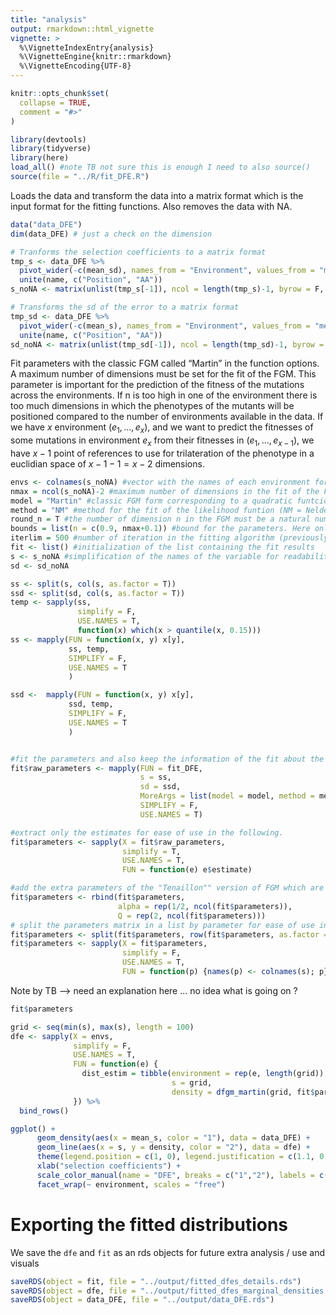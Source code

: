 ```yaml
---
title: "analysis"
output: rmarkdown::html_vignette
vignette: >
  %\VignetteIndexEntry{analysis}
  %\VignetteEngine{knitr::rmarkdown}
  %\VignetteEncoding{UTF-8}
---
```


```r
knitr::opts_chunk$set(
  collapse = TRUE,
  comment = "#>"
)
```

```r
library(devtools)
library(tidyverse)
library(here)
load_all() #note TB not sure this is enough I need to also source()
source(file = "../R/fit_DFE.R")
```

Loads the data and transform the data into a matrix format which is the input format for the fitting functions.
Also removes the data with NA.
```r
data("data_DFE")
dim(data_DFE) # just a check on the dimension

# Tranforms the selection coefficients to a matrix format
tmp_s <- data_DFE %>%
  pivot_wider(-c(mean_sd), names_from = "Environment", values_from = "mean_s") %>%
  unite(name, c("Position", "AA"))
s_noNA <- matrix(unlist(tmp_s[-1]), ncol = length(tmp_s)-1, byrow = F, dimnames = list(unlist(tmp_s[,1]), names(tmp_s)[-1]))

# Transforms the sd of the error to a matrix format
tmp_sd <- data_DFE %>%
  pivot_wider(-c(mean_s), names_from = "Environment", values_from = "mean_sd") %>%
  unite(name, c("Position", "AA"))
sd_noNA <- matrix(unlist(tmp_sd[-1]), ncol = length(tmp_sd)-1, byrow = F, dimnames = list(unlist(tmp_sd[,1]), names(tmp_sd)[-1]))
```

Fit parameters with the classic FGM called "Martin" in the function options.
A maximum number of dimensions must be set for the fit of the FGM. This parameter is important for the prediction of the fitness of the mutations across the environments. If n is too high in one of the environment there is too much dimensions in which the phenotypes of the mutants will be positioned compared to the number of environments available in the data. If we have $x$ environment $(e_{1}, ..., e_{x})$, and we want to predict the fitnesses of some mutations in environment $e_{x}$ from their fitnesses in $(e_{1}, ..., e_{x-1})$, we have $x-1$ point of references to use for trilateration of the phenotype in a euclidian space of $x-1-1=x-2$ dimensions.
```r

envs <- colnames(s_noNA) #vector with the names of each environment for which the fit must be performed
nmax = ncol(s_noNA)-2 #maximum number of dimensions in the fit of the FGM. 
model = "Martin" #classic FGM form corresponding to a quadratic funtcion for the fitness.
method = "NM" #method for the fit of the likelihood funtion (NM = Nelder-Mead)
round_n = T #the number of dimension n in the FGM must be a natural number. However the fittig function returns real numbers so this option round the dimensons and rerun the fit with a fixed round dimensions from the firts fit.
bounds = list(n = c(0.9, nmax+0.1)) #bound for the parameters. Here only n is bounded between 1 and nmax.
iterlim = 500 #number of iteration in the fitting algorithm (previously 5000)
fit <- list() #initialization of the list containing the fit results
s <- s_noNA #simplification of the names of the variable for readability
sd <- sd_noNA

ss <- split(s, col(s, as.factor = T))
ssd <- split(sd, col(s, as.factor = T))
temp <- sapply(ss,
               simplify = F,
               USE.NAMES = T,
               function(x) which(x > quantile(x, 0.15)))
ss <- mapply(FUN = function(x, y) x[y],
             ss, temp,
             SIMPLIFY = F,
             USE.NAMES = T
             )

ssd <-  mapply(FUN = function(x, y) x[y],
             ssd, temp,
             SIMPLIFY = F,
             USE.NAMES = T
             )


#fit the parameters and also keep the information of the fit about the convergence, the log-likelihood...
fit$raw_parameters <- mapply(FUN = fit_DFE,
                             s = ss,
                             sd = ssd,
                             MoreArgs = list(model = model, method = method, round_n = round_n, bounds = bounds, iterlim = iterlim, nmax = nmax),
                             SIMPLIFY = F,
                             USE.NAMES = T)

#extract only the estimates for ease of use in the following.
fit$parameters <- sapply(X = fit$raw_parameters,
                         simplify = T,
                         USE.NAMES = T,
                         FUN = function(e) e$estimate)

#add the extra parameters of the "Tenaillon"" version of FGM which are fixed in the "Martin" version at Q=2 and alpha=1/2
fit$parameters <- rbind(fit$parameters,
                        alpha = rep(1/2, ncol(fit$parameters)),
                        Q = rep(2, ncol(fit$parameters)))
# split the parameters matrix in a list by parameter for ease of use in the following
fit$parameters <- split(fit$parameters, row(fit$parameters, as.factor = T))
fit$parameters <- sapply(X = fit$parameters,
                         simplify = F,
                         USE.NAMES = T,
                         FUN = function(p) {names(p) <- colnames(s); p})
```

Note by TB  --> need an explanation here ... no idea what is going on ?

```r
fit$parameters
```

```r
grid <- seq(min(s), max(s), length = 100)
dfe <- sapply(X = envs,
              simplify = F,
              USE.NAMES = T,
              FUN = function(e) {
                dist_estim = tibble(environment = rep(e, length(grid)),
                                    s = grid,
                                    density = dfgm_martin(grid, fit$parameters$n[e], fit$parameters$lambda[e], fit$parameters$so[e]))
              }) %>%
  bind_rows()

ggplot() +
      geom_density(aes(x = mean_s, color = "1"), data = data_DFE) +
      geom_line(aes(x = s, y = density, color = "2"), data = dfe) +
      theme(legend.position = c(1, 0), legend.justification = c(1.1, 0.15)) +
      xlab("selection coefficients") +
      scale_color_manual(name = "DFE", breaks = c("1","2"), labels = c("data", "Fit FGM on 85% of data"), values = c("#000000","#D55E00")) +
      facet_wrap(~ environment, scales = "free")

```

# Exporting the fitted distributions 
We save the `dfe` and `fit` as an rds objects for future extra analysis / use and visuals
```r
saveRDS(object = fit, file = "../output/fitted_dfes_details.rds")
saveRDS(object = dfe, file = "../output/fitted_dfes_marginal_densities.rds")
saveRDS(object = data_DFE, file = "../output/data_DFE.rds")

```

